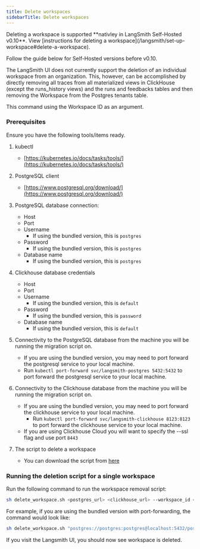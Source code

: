```yaml
---
title: Delete workspaces
sidebarTitle: Delete workspaces
---
```


<Note>
  Deleting a workspace is supported **nativley in LangSmith Self-Hosted v0.10**. View [instructions for deleting a workspace](/langsmith/set-up-workspace#delete-a-workspace).

  Follow the guide below for Self-Hosted versions before v0.10.
</Note>

The LangSmith UI does not currently support the deletion of an individual workspace from an organization. This, however, can be accomplished by directly removing all traces from all materialized views in ClickHouse (except the runs\_history views) and the runs and feedbacks tables and then removing the Workspace from the Postgres tenants table.

This command using the Workspace ID as an argument.

### Prerequisites

Ensure you have the following tools/items ready.

1. kubectl

   * [https://kubernetes.io/docs/tasks/tools/](https://kubernetes.io/docs/tasks/tools/)

2. PostgreSQL client

   * [https://www.postgresql.org/download/](https://www.postgresql.org/download/)

3. PostgreSQL database connection:

   * Host
   * Port
   * Username
     * If using the bundled version, this is `postgres`
   * Password
     * If using the bundled version, this is `postgres`
   * Database name
     * If using the bundled version, this is `postgres`

4. Clickhouse database credentials

   * Host
   * Port
   * Username
     * If using the bundled version, this is `default`
   * Password
     * If using the bundled version, this is `password`
   * Database name
     * If using the bundled version, this is `default`

5. Connectivity to the PostgreSQL database from the machine you will be running the migration script on.

   * If you are using the bundled version, you may need to port forward the postgresql service to your local machine.
   * Run `kubectl port-forward svc/langsmith-postgres 5432:5432` to port forward the postgresql service to your local machine.

6. Connectivity to the Clickhouse database from the machine you will be running the migration script on.

   * If you are using the bundled version, you may need to port forward the clickhouse service to your local machine.
     * Run `kubectl port-forward svc/langsmith-clickhouse 8123:8123` to port forward the clickhouse service to your local machine.
   * If you are using Clickhouse Cloud you will want to specify the --ssl flag and use port `8443`

7. The script to delete a workspace

   * You can download the script from [here](https://github.com/langchain-ai/helm/blob/main/charts/langsmith/scripts/delete_workspace.sh)

### Running the deletion script for a single workspace

Run the following command to run the workspace removal script:

```bash
sh delete_workspace.sh <postgres_url> <clickhouse_url> --workspace_id <workspace_id>
```

For example, if you are using the bundled version with port-forwarding, the command would look like:

```bash
sh delete_workspace.sh "postgres://postgres:postgres@localhost:5432/postgres" "clickhouse://default:password@localhost:8123/default" --workspace_id 4ec70ec7-0808-416a-b836-7100aeec934b
```

If you visit the Langsmith UI, you should now see workspace is deleted.
